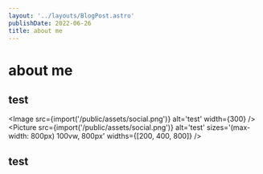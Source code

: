 ```yaml
---
layout: '../layouts/BlogPost.astro'
publishDate: 2022-06-26
title: about me
---
```



# about me

## test

<Image src={import('/public/assets/social.png')} alt='test' width={300} />
<Picture
  src={import('/public/assets/social.png')}
  alt='test'
  sizes='(max-width: 800px) 100vw, 800px'
  widths={[200, 400, 800]}
/>

<h2>test</h2>
